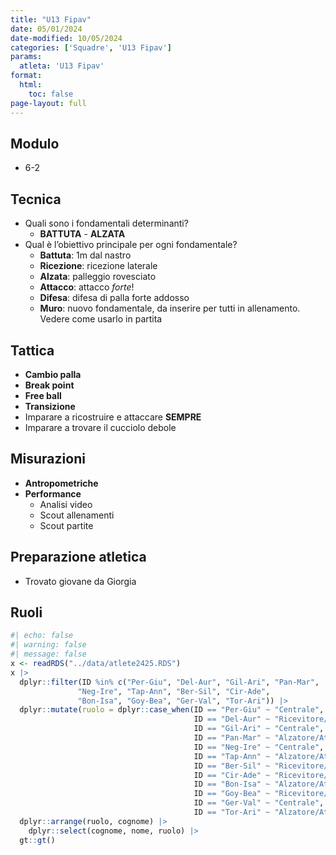 ```yaml
---
title: "U13 Fipav"
date: 05/01/2024
date-modified: 10/05/2024
categories: ['Squadre', 'U13 Fipav']
params:
  atleta: 'U13 Fipav'
format:
  html: 
    toc: false
page-layout: full
---
```


## Modulo

-   6-2

## Tecnica

-   Quali sono i fondamentali determinanti? 
    - **BATTUTA** - **ALZATA**
-   Qual è l'obiettivo principale per ogni fondamentale?
    -   **Battuta**: 1m dal nastro 
    -   **Ricezione**: ricezione laterale
    -   **Alzata**: palleggio rovesciato
    -   **Attacco**: attacco _forte_!
    -   **Difesa**: difesa di palla forte addosso
    -   **Muro**: nuovo fondamentale, da inserire per tutti in allenamento. Vedere come usarlo in partita

## Tattica

-   **Cambio palla**
-   **Break point**
-   **Free ball**
-   **Transizione**
-   Imparare a ricostruire e attaccare **SEMPRE**
-   Imparare a trovare il cucciolo debole

## Misurazioni

-   **Antropometriche**
-   **Performance**
    -   Analisi video
    -   Scout allenamenti
    -   Scout partite

## Preparazione atletica
- Trovato giovane da Giorgia


## Ruoli

```r
#| echo: false
#| warning: false
#| message: false
x <- readRDS("../data/atlete2425.RDS")
x |> 
  dplyr::filter(ID %in% c("Per-Giu", "Del-Aur", "Gil-Ari", "Pan-Mar",
               "Neg-Ire", "Tap-Ann", "Ber-Sil", "Cir-Ade",
               "Bon-Isa", "Goy-Bea", "Ger-Val", "Tor-Ari")) |> 
  dplyr::mutate(ruolo = dplyr::case_when(ID == "Per-Giu" ~ "Centrale",
                                         ID == "Del-Aur" ~ "Ricevitore/Attaccante",
                                         ID == "Gil-Ari" ~ "Centrale",
                                         ID == "Pan-Mar" ~ "Alzatore/Attaccante",
                                         ID == "Neg-Ire" ~ "Centrale",
                                         ID == "Tap-Ann" ~ "Alzatore/Attaccante",
                                         ID == "Ber-Sil" ~ "Ricevitore/Attaccante",
                                         ID == "Cir-Ade" ~ "Ricevitore/Attaccante",
                                         ID == "Bon-Isa" ~ "Alzatore/Attaccante",
                                         ID == "Goy-Bea" ~ "Ricevitore/Attaccante",
                                         ID == "Ger-Val" ~ "Centrale",
                                         ID == "Tor-Ari" ~ "Alzatore/Attaccante")) |> 
  dplyr::arrange(ruolo, cognome) |> 
    dplyr::select(cognome, nome, ruolo) |> 
  gt::gt()
```

